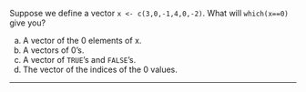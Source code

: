 Suppose we define a vector `x <- c(3,0,-1,4,0,-2)`. What will `which(x==0)` give you?

(a) A vector of the 0 elements of x.
(a) A vectors of 0's.
(a) A vector of `TRUE`'s and `FALSE`'s.
(a) The vector of the indices of the 0 values.

------------
